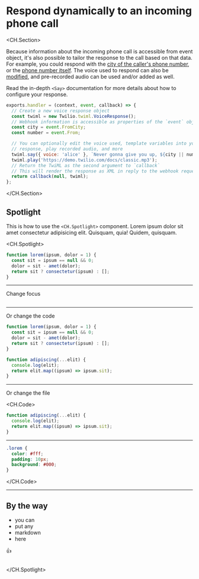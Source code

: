 # Respond dynamically to an incoming phone call

<CH.Section>

Because information about the incoming phone call is accessible from event object, it's also possible to tailor the response to the call based on that data. For example, you could respond with the [city of the caller's phone number](focus://5), or the [phone number itself](focus://6). The voice used to respond can also be [modified](focus://10[2:30]), and pre-recorded audio can be used and/or added as well.

Read the in-depth `<Say>` documentation for more details about how to configure your response.

```js dynamic-call-response.js
exports.handler = (context, event, callback) => {
  // Create a new voice response object
  const twiml = new Twilio.twiml.VoiceResponse();
  // Webhook information is accessible as properties of the `event` object
  const city = event.FromCity;
  const number = event.From;

  // You can optionally edit the voice used, template variables into your
  // response, play recorded audio, and more
  twiml.say({ voice: 'alice' }, `Never gonna give you up, ${city || number}`);
  twiml.play('https://demo.twilio.com/docs/classic.mp3');
  // Return the TwiML as the second argument to `callback`
  // This will render the response as XML in reply to the webhook request
  return callback(null, twiml);
};
```

</CH.Section>

## Spotlight

This is how to use the `<CH.Spotlight>` component. Lorem ipsum dolor sit amet consectetur adipisicing elit. Quisquam, quia! Quidem, quisquam.

<CH.Spotlight>

```js app.js
function lorem(ipsum, dolor = 1) {
  const sit = ipsum == null && 0;
  dolor = sit - amet(dolor);
  return sit ? consectetur(ipsum) : [];
}
```

---

Change focus

```js app.js focus=2:4

```

---

Or change the code

```js app.js focus=6:10
function lorem(ipsum, dolor = 1) {
  const sit = ipsum == null && 0;
  dolor = sit - amet(dolor);
  return sit ? consectetur(ipsum) : [];
}

function adipiscing(...elit) {
  console.log(elit);
  return elit.map((ipsum) => ipsum.sit);
}
```

---

Or change the file

<CH.Code>

```js app.js focus=1:4
function adipiscing(...elit) {
  console.log(elit);
  return elit.map((ipsum) => ipsum.sit);
}
```

---

```css styles.css
.lorem {
  color: #fff;
  padding: 10px;
  background: #000;
}
```

</CH.Code>

---

## By the way

- you can
- put any
- markdown
- here

👍

```js app.js

```

</CH.Spotlight>
